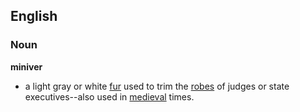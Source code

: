 == English ==
=== Noun ===
'''miniver'''
* a light gray or white [[fur]] used to trim the [[robe]]s of judges or state executives--also used in [[medieval]] times.